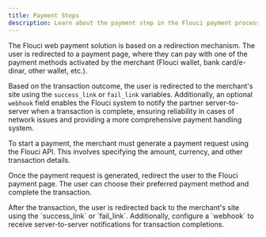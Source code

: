 ```yaml
---
title: Payment Steps
description: Learn about the payment step in the Flouci payment process.
---
```


The Flouci web payment solution is based on a redirection mechanism. The user is redirected to a payment page, where they can pay with one of the payment methods activated by the merchant (Flouci wallet, bank card/e-dinar, other wallet, etc.).

Based on the transaction outcome, the user is redirected to the merchant's site using the `success_link` or `fail_link` variables. Additionally, an optional `webhook` field enables the Flouci system to notify the partner server-to-server when a transaction is complete, ensuring reliability in cases of network issues and providing a more comprehensive payment handling system.


<Steps>
  <Step title="Initiate Payment">
    <p>To start a payment, the merchant must generate a payment request using the Flouci API. This involves specifying the amount, currency, and other transaction details.</p>
  </Step>
  <Step title="Redirect to Payment Page">
    <p>Once the payment request is generated, redirect the user to the Flouci payment page. The user can choose their preferred payment method and complete the transaction.</p>
  </Step>
  <Step title="Handle Transaction Outcome">
    <p>After the transaction, the user is redirected back to the merchant's site using the `success_link` or `fail_link`. Additionally, configure a `webhook` to receive server-to-server notifications for transaction completions.</p>
  </Step>
</Steps>



